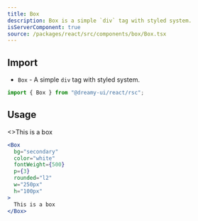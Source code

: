 ```yaml
---
title: Box
description: Box is a simple `div` tag with styled system.
isServerComponent: true
source: /packages/react/src/components/box/Box.tsx
---
```


## Import

- `Box` - A simple `div` tag with styled system.

```jsx
import { Box } from "@dreamy-ui/react/rsc";
```

## Usage

<Wrapper>
	<Box
		bg="secondary"
		color="white"
		fontWeight={500}
		p={3}
		rounded="l2"
		w="250px"
		h="100px"
	>
		<>This is a box</>
	</Box>
</Wrapper>

```jsx
<Box
  bg="secondary"
  color="white"
  fontWeight={500}
  p={3}
  rounded="l2"
  w="250px"
  h="100px"
>
  This is a box
</Box>
```

